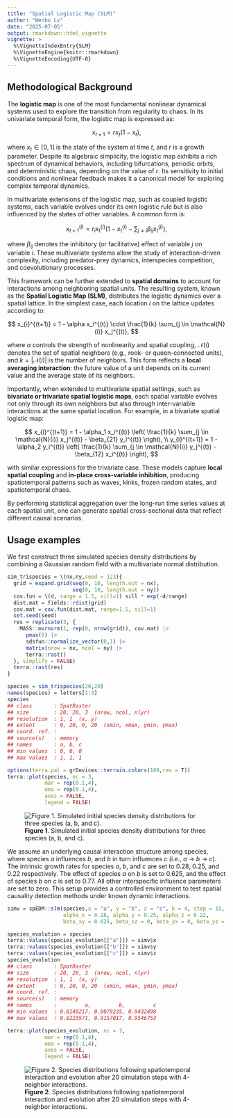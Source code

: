 ```yaml
---
title: "Spatial Logistic Map (SLM)"
author: "Wenbo Lv"
date: "2025-07-05"
output: rmarkdown::html_vignette
vignette: >
  %\VignetteIndexEntry{SLM}
  %\VignetteEngine{knitr::rmarkdown}
  %\VignetteEncoding{UTF-8}
---
```




## Methodological Background

The **logistic map** is one of the most fundamental nonlinear dynamical systems used to explore the transition from regularity to chaos. In its univariate temporal form, the logistic map is expressed as:

$$
x_{t+1} = r x_t (1 - x_t),
$$

where $x_t \in [0,1]$ is the state of the system at time $t$, and $r$ is a growth parameter. Despite its algebraic simplicity, the logistic map exhibits a rich spectrum of dynamical behaviors, including bifurcations, periodic orbits, and deterministic chaos, depending on the value of $r$. Its sensitivity to initial conditions and nonlinear feedback makes it a canonical model for exploring complex temporal dynamics.

In multivariate extensions of the logistic map, such as coupled logistic systems, each variable evolves under its own logistic rule but is also influenced by the states of other variables. A common form is:

$$
x_{t+1}^{(i)} = r_i x_t^{(i)} \left(1 - x_t^{(i)} - \sum_{j \neq i} \beta_{ij} x_t^{(j)} \right),
$$

where $\beta_{ij}$ denotes the inhibitory (or facilitative) effect of variable $j$ on variable $i$. These multivariate systems allow the study of interaction-driven complexity, including predator-prey dynamics, interspecies competition, and coevolutionary processes.

This framework can be further extended to **spatial domains** to account for interactions among neighboring spatial units. The resulting system, known as the **Spatial Logistic Map (SLM)**, distributes the logistic dynamics over a spatial lattice. In the simplest case, each location $i$ on the lattice updates according to:

$$
x_{i}^{(t+1)} = 1 - \alpha x_i^{(t)} \cdot \frac{1}{k} \sum_{j \in \mathcal{N}(i)} x_j^{(t)},
$$

where $\alpha$ controls the strength of nonlinearity and spatial coupling, $\mathcal{N}(i)$ denotes the set of spatial neighbors (e.g., rook- or queen-connected units), and $k = |\mathcal{N}(i)|$ is the number of neighbors. This form reflects a **local averaging interaction**: the future value of a unit depends on its current value and the average state of its neighbors.

Importantly, when extended to multivariate spatial settings, such as **bivariate or trivariate spatial logistic maps**, each spatial variable evolves not only through its own neighbors but also through inter-variable interactions at the same spatial location. For example, in a bivariate spatial logistic map:

$$
x_{i}^{(t+1)} = 1 - \alpha_1 x_i^{(t)} \left( \frac{1}{k} \sum_{j \in \mathcal{N}(i)} x_j^{(t)} - \beta_{21} y_i^{(t)} \right), \\
y_{i}^{(t+1)} = 1 - \alpha_2 y_i^{(t)} \left( \frac{1}{k} \sum_{j \in \mathcal{N}(i)} y_j^{(t)} - \beta_{12} x_i^{(t)} \right),
$$

with similar expressions for the trivariate case. These models capture **local spatial coupling** and **in-place cross-variable inhibition**, producing spatiotemporal patterns such as waves, kinks, frozen random states, and spatiotemporal chaos.

By performing statistical aggregation over the long-run time series values at each spatial unit, one can generate spatial cross-sectional data that reflect different causal scenarios.

## Usage examples

We first construct three simulated species density distributions by combining a Gaussian random field with a multivariate normal distribution.


``` r
sim_trispecies = \(nx,ny,seed = 123){
  grid = expand.grid(seq(0, 10, length.out = nx),
                     seq(0, 10, length.out = ny))
  cov.fun = \(d, range = 1.5, sill=1) sill * exp(-d/range)
  dist.mat = fields::rdist(grid)
  cov.mat = cov.fun(dist.mat, range=1.5, sill=1)
  set.seed(seed)
  res = replicate(3, {
    MASS::mvrnorm(1, rep(0, nrow(grid)), cov.mat) |>
      pmax(0) |>
      sdsfun::normalize_vector(0,1) |>
      matrix(nrow = nx, ncol = ny) |>
      terra::rast()
  }, simplify = FALSE)
  terra::rast(res)
}

species = sim_trispecies(20,20)
names(species) = letters[1:3]
species
## class       : SpatRaster 
## size        : 20, 20, 3  (nrow, ncol, nlyr)
## resolution  : 1, 1  (x, y)
## extent      : 0, 20, 0, 20  (xmin, xmax, ymin, ymax)
## coord. ref. :  
## source(s)   : memory
## names       : a, b, c 
## min values  : 0, 0, 0 
## max values  : 1, 1, 1

options(terra.pal = grDevices::terrain.colors(100,rev = T))
terra::plot(species, nc = 3,
            mar = rep(0.1,4),
            oma = rep(0.1,4),
            axes = FALSE,
            legend = FALSE)
```

![**Figure 1**. Simulated initial species density distributions for three species (a, b, and c).](../man/figures/slm/sim_trispecies-1.png)

We assume an underlying causal interaction structure among species, where species *a* influences *b*, and *b* in turn influences *c* (i.e., *a* → *b* → *c*). The intrinsic growth rates for species *a*, *b*, and *c* are set to 0.28, 0.25, and 0.22 respectively. The effect of species *a* on *b* is set to 0.625, and the effect of species *b* on *c* is set to 0.77. All other interspecific influence parameters are set to zero. This setup provides a controlled environment to test spatial causality detection methods under known dynamic interactions.


``` r
simv = spEDM::slm(species,x = "a", y = "b", z = "c", k = 4, step = 15, transient = 1,
                  alpha_x = 0.28, alpha_y = 0.25, alpha_z = 0.22,
                  beta_xy = 0.625, beta_xz = 0, beta_yx = 0, beta_yz = 0.77, beta_zx = 0, beta_zy = 0)

species_evolution = species
terra::values(species_evolution[["a"]]) = simv$x
terra::values(species_evolution[["b"]]) = simv$y
terra::values(species_evolution[["c"]]) = simv$z
species_evolution
## class       : SpatRaster 
## size        : 20, 20, 3  (nrow, ncol, nlyr)
## resolution  : 1, 1  (x, y)
## extent      : 0, 20, 0, 20  (xmin, xmax, ymin, ymax)
## coord. ref. :  
## source(s)   : memory
## names       :         a,         b,         c 
## min values  : 0.8149217, 0.9079235, 0.9432498 
## max values  : 0.8223571, 0.9157017, 0.9546753

terra::plot(species_evolution, nc = 3,
            mar = rep(0.1,4),
            oma = rep(0.1,4),
            axes = FALSE,
            legend = FALSE)
```

![**Figure 2**. Species distributions following spatiotemporal interaction and evolution after 20 simulation steps with 4-neighbor interactions.](../man/figures/slm/spatial_logistic_map-1.png)
